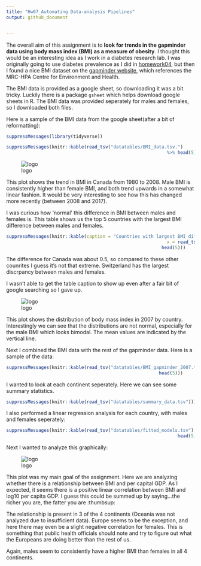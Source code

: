 ```yaml
---
title: "Hw07_Automating Data-analysis Pipelines"
output: github_document


---
```


The overall aim of this assignment is to **look for trends in the gapminder data using body mass index (BMI) as a measure of obesity**. I thought this would be an interesting idea as I work in a diabetes research lab. I was originally going to use diabetes prevalence as I did in [homework04](https://github.com/sepkamal/STAT545-hw-Kamal-Sepehr/blob/master/Hw04/hw04-tidaydata.md), but then I found a nice BMI dataset on the [gapminder website](http://www.gapminder.org/data/), which references the MRC-HPA Centre for Environment and Health.

The BMI data is provided as a google sheet, so downloading it was a bit tricky. Luckily there is a package `gsheet` which helps download google sheets in R. The BMI data was provided seperately for males and females, so I downloaded both files.

Here is a sample of the BMI data from the google sheet(after a bit of reformatting):

```r
suppressMessages(library(tidyverse))

suppressMessages(knitr::kable(read_tsv("datatables/BMI_data.tsv.")
															%>% head(5)))

```




![logo](https://raw.githubusercontent.com/sepkamal/STAT545-hw-Kamal-Sepehr/master/Hw07/plots/BMI_plot_canada.jpeg)


This plot shows the trend in BMI in Canada from 1980 to 2008. Male BMI is consistently higher than female BMI, and both trend upwards in a somewhat linear fashion. It would be very interesting to see how this has changed more recently (between 2008 and 2017).

I was curious how 'normal' this difference in BMI between males and females is. This table shows us the top 5 countries with the largest BMI difference between males and females.



```r


suppressMessages(knitr::kable(caption = "Countries with largest BMI difference between males and females",
															x = read_tsv("datatables/BMI_sex_differences.tsv") %>%
														  head(5)))
```

The difference for Canada was about 0.5, so compared to these other counrites I guess it's not that extreme. Switzerland has the largest discrpancy between males and females.

I wasn't able to get the table caption to show up even after a fair bit of google searching so I gave up.


![logo](https://raw.githubusercontent.com/sepkamal/STAT545-hw-Kamal-Sepehr/master/Hw07/plots/BMI_histogram.jpeg)


This plot shows the distribution of body mass index in 2007 by country. Interestingly we can see that the distributions are not normal, especially for the male BMI which looks bimodal. The mean values are indicated by the vertical line.


Next I combined the BMI data with the rest of the gapminder data. Here is a sample of the data:


```r
suppressMessages(knitr::kable(read_tsv("datatables/BMI_gapminder_2007.tsv") %>% 
														 head(5)))
```

I wanted to look at each continent seperately. Here we can see some summary statistics.

```r
suppressMessages(knitr::kable(read_tsv("datatables/summary_data.tsv")))
```


I also performed a linear regression analysis for each country, with males and females seperately:

```r
suppressMessages(knitr::kable(read_tsv("datatables/fitted_models.tsv") %>% 
																head(5)))
```


Next I wanted to analyze this graphically:


![logo](https://raw.githubusercontent.com/sepkamal/STAT545-hw-Kamal-Sepehr/master/Hw07/plots/BMI_vs_gdpPercap_plot.jpeg)


This plot was my main goal of the assignment. Here we are analyzing whether there is a relationship between BMI and per capital GDP. As I expected, it seems there is a positive linear correlation between BMI and log10 per capita GDP. I guess this could be summed up by saying...the richer you are, the fatter you are :thumbsup:

The relationship is present in 3 of the 4 continents (Oceania was not analyzed due to insufficient data). Europe seems to be the exception, and here there may even be a slight negative correlation for females. This is something that public health officials should note and try to figure out what the Europeans are doing better than the rest of us.

Again, males seem to consistently have a higher BMI than females in all 4 continents.


